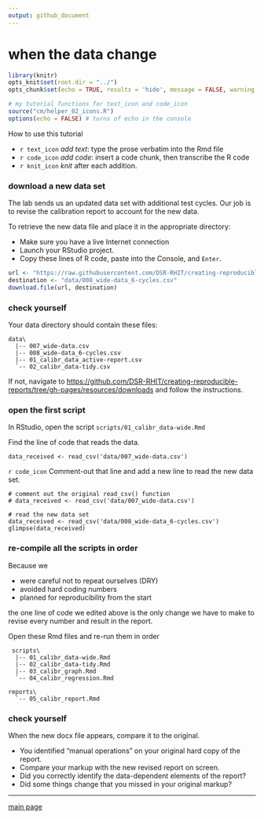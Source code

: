 ```yaml
---
output: github_document
--- 
```


# when the data change

```r
library(knitr)
opts_knit$set(root.dir = "../")
opts_chunk$set(echo = TRUE, results = 'hide', message = FALSE, warning = FALSE)
```

```r
# my tutorial functions for text_icon and code_icon
source("cm/helper_02_icons.R")
options(echo = FALSE) # turns of echo in the console
```

How to use this tutorial 

- `r text_icon` *add text*: type the prose verbatim into the Rmd file 
- `r code_icon` *add code*: insert a code chunk, then transcribe the R code 
- `r knit_icon` *knit* after each addition. 

### download a new data set 

The lab sends us an updated data set with additional test cycles. Our job is to revise the calibration report to account for the new data.

To retrieve the new data file and place it in the appropriate directory: 

- Make sure you have a live Internet connection
- Launch your RStudio project.
- Copy these lines of R code, paste into the Console, and `Enter`. 

```r
url <- "https://raw.githubusercontent.com/DSR-RHIT/creating-reproducible-reports/gh-pages/data/008_wide-data_6-cycles.csv"
destination <- "data/008_wide-data_6-cycles.csv"
download.file(url, destination)
```

### check yourself

Your data directory should contain these files:

    data\
      |-- 007_wide-data.csv
      |-- 008_wide-data_6-cycles.csv
      |-- 01_calibr_data_active-report.csv
      `-- 02_calibr_data-tidy.csv

If not, navigate to [https://github.com/DSR-RHIT/creating-reproducible-reports/tree/gh-pages/resources/downloads](https://github.com/DSR-RHIT/creating-reproducible-reports/tree/gh-pages/resources/downloads) and follow the instructions. 

### open the first script

In RStudio, open the script `scripts/01_calibr_data-wide.Rmd`     

Find the line of code that reads the data. 

    data_received <- read_csv('data/007_wide-data.csv') 
    
`r code_icon` Comment-out that line and add a new line to read the new data set.

    # comment out the original read_csv() function 
    # data_received <- read_csv('data/007_wide-data.csv')
    
    # read the new data set 
    data_received <- read_csv('data/008_wide-data_6-cycles.csv')
    glimpse(data_received)

 



### re-compile all the scripts in order

Because we 

- were careful not to repeat ourselves (DRY)
- avoided hard coding numbers 
- planned for reproducibility from the start

the one line of code we edited above is the only change we have to make to revise every number and result in the report.

Open these Rmd files and re-run them in order

     scripts\
      |-- 01_calibr_data-wide.Rmd 
      |-- 02_calibr_data-tidy.Rmd 
      |-- 03_calibr_graph.Rmd
      `-- 04_calibr_regression.Rmd
      
    reports\
      `-- 05_calibr_report.Rmd 

### check yourself 

When the new docx file appears, compare it to the original. 

- You identified "manual operations" on your original hard copy of the report. 
- Compare your markup with the new revised report on screen. 
- Did you correctly identify the data-dependent elements of the report? 
- Did some things change that you missed in your original markup? 

---

[main page](../README.md)  
